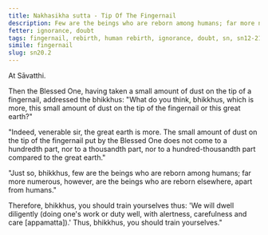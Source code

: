 ```yaml
---
title: Nakhasikha sutta - Tip Of The Fingernail
description: Few are the beings who are reborn among humans; far more numerous, however, are the beings who are reborn elsewhere, apart from humans.
fetter: ignorance, doubt
tags: fingernail, rebirth, human rebirth, ignorance, doubt, sn, sn12-21, sn20
simile: fingernail
slug: sn20.2
---
```


At Sāvatthi.

Then the Blessed One, having taken a small amount of dust on the tip of a fingernail, addressed the bhikkhus: "What do you think, bhikkhus, which is more, this small amount of dust on the tip of the fingernail or this great earth?"

"Indeed, venerable sir, the great earth is more. The small amount of dust on the tip of the fingernail put by the Blessed One does not come to a hundredth part, nor to a thousandth part, nor to a hundred-thousandth part compared to the great earth."

"Just so, bhikkhus, few are the beings who are reborn among humans; far more numerous, however, are the beings who are reborn elsewhere, apart from humans."

Therefore, bhikkhus, you should train yourselves thus: 'We will dwell diligently (doing one's work or duty well, with alertness, carefulness and care [appamatta]).' Thus, bhikkhus, you should train yourselves."